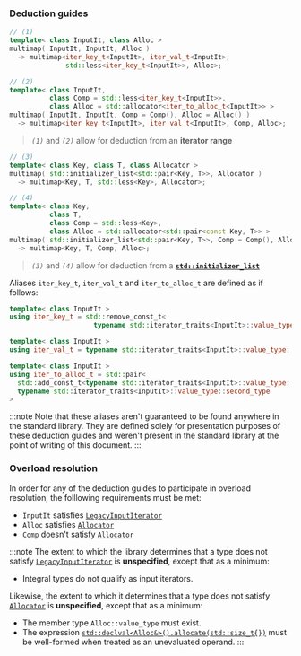 ### Deduction guides
```cpp
// (1)
template< class InputIt, class Alloc >
multimap( InputIt, InputIt, Alloc )
  -> multimap<iter_key_t<InputIt>, iter_val_t<InputIt>,
              std::less<iter_key_t<InputIt>>, Alloc>;
```
```cpp
// (2)
template< class InputIt,
          class Comp = std::less<iter_key_t<InputIt>>,
          class Alloc = std::allocator<iter_to_alloc_t<InputIt>> >
multimap( InputIt, InputIt, Comp = Comp(), Alloc = Alloc() )
  -> multimap<iter_key_t<InputIt>, iter_val_t<InputIt>, Comp, Alloc>;
```
> *`(1)`* and *`(2)`* allow for deduction from an **iterator range**

```cpp
// (3)
template< class Key, class T, class Allocator >
multimap( std::initializer_list<std::pair<Key, T>>, Allocator )
  -> multimap<Key, T, std::less<Key>, Allocator>;
```
```cpp
// (4)
template< class Key,
          class T,
          class Comp = std::less<Key>,
          class Alloc = std::allocator<std::pair<const Key, T>> >
multimap( std::initializer_list<std::pair<Key, T>>, Comp = Comp(), Alloc = Alloc() )
  -> multimap<Key, T, Comp, Alloc>;
```
> *`(3)`* and *`(4)`* allow for deduction from a [**`std::initializer_list`**](#)


Aliases `iter_key_t`, `iter_val_t` and `iter_to_alloc_t` are defined as if follows:
```cpp
template< class InputIt >
using iter_key_t = std::remove_const_t<
                     typename std::iterator_traits<InputIt>::value_type::first_type>;
```
```cpp
template< class InputIt >
using iter_val_t = typename std::iterator_traits<InputIt>::value_type::second_type;
```
```cpp
template< class InputIt >
using iter_to_alloc_t = std::pair<
  std::add_const_t<typename std::iterator_traits<InputIt>::value_type::first_type>,
  typename std::iterator_traits<InputIt>::value_type::second_type
>
```
:::note
Note that these aliases aren't guaranteed to be found anywhere in the standard library. 
They are defined solely for presentation purposes of these deduction guides and weren't
present in the standard library at the point of writing of this document.
:::

### Overload resolution
In order for any of the deduction guides to participate in overload resolution, 
the folllowing requirements must be met:
 - `InputIt` satisfies [`LegacyInputIterator`](#)
 - `Alloc` satisfies [`Allocator`](#)
 - `Comp` doesn't satisfy [`Allocator`](#)

:::note
The extent to which the library determines that a type does not satisfy [`LegacyInputIterator`](#) is **unspecified**,
except that as a minimum:
 - Integral types do not qualify as input iterators. 

Likewise, the extent to which it determines that a type does not satisfy [`Allocator`](#) is **unspecified**,
except that as a minimum:
 - The member type `Alloc::value_type` must exist.
 - The expression [`std::declval<Alloc&>().allocate(std::size_t{})`](#) must be well-formed when treated as an unevaluated operand.
:::